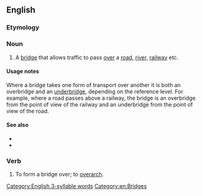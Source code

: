 {{also|over bridge}}
==English==

===Etymology===
{{prefix|en|over|bridge}}

===Noun===
{{en-noun}}

# {{lb|en|British}} A [[bridge]] that allows traffic to pass [[over]] a [[road]], [[river]], [[railway]] etc.

====Usage notes====
Where a bridge takes one form of transport over another it is both an overbridge and an [[underbridge]], depending on the reference level. For example, where a road passes above a railway, the bridge is an overbridge from the point of view of the railway and an underbridge from the point of view of the road.

====See also====
* {{l|en|underbridge}}
* {{l|en|overpass}}

===Verb===
{{en-verb|overbridg}}

# {{lb|en|transitive}} To form a bridge over; to [[overarch]].

[[Category:English 3-syllable words]]
[[Category:en:Bridges]]